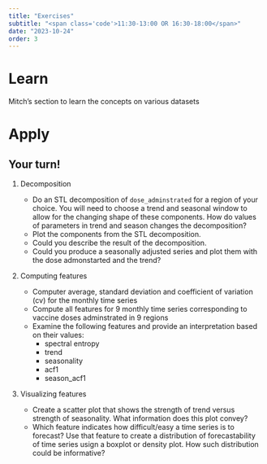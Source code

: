```yaml
---
title: "Exercises"
subtitle: "<span class='code'>11:30-13:00 OR 16:30-18:00</span>"
date: "2023-10-24"
order: 3
---
```


# Learn

Mitch's section to learn the concepts on various datasets

# Apply


:::{.callout-caution}
## Your turn!
1. Decomposition

    - Do an STL decomposition of `dose_adminstrated` for a region of your choice. You will need to choose a trend and seasonal window to allow for the changing shape of these components. How do values of parameters in trend and season changes the decomposition?
    - Plot the components from the STL decomposition.
    - Could you describe the result of the decomposition.
    - Could you produce a seasonally adjusted series and plot them with the dose admonstarted and the trend?
    
2. Computing features

    - Computer average, standard deviation and coefficient of variation (cv) for the monthly time series 
    - Compute all features for 9 monthly time series corresponding to vaccine doses adminstrated in 9 regions
    - Examine the following features and provide an interpretation based on their values:
      - spectral entropy
      - trend
      - seasonality
      - acf1
      - season_acf1
  
3. Visualizing features

    - Create a scatter plot that shows the strength of trend versus strength of seasonality. What information does this plot convey?
    - Which feature indicates how difficult/easy a time series is to forecast? Use that feature to create a distribution of forecastability of time series usign a boxplot or density plot. How such distribution could be informative?
:::

